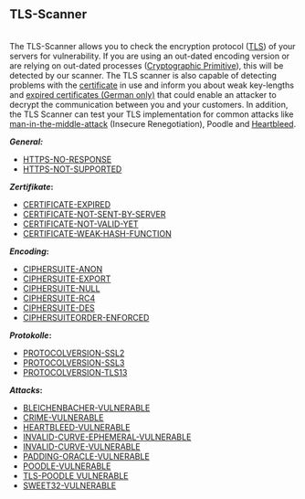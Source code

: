 
<br>

== TLS-Scanner ==
<br>

The TLS-Scanner allows you to check the encryption protocol ([https://en.wikipedia.org/wiki/Transport_Layer_Security TLS]) of your servers for vulnerability. If you are using an out-dated encoding version or are relying on out-dated processes ([https://en.wikipedia.org/wiki/Cryptographic_primitive Cryptographic Primitive]), this will be detected by our scanner. The TLS scanner is also capable of detecting problems with the [[Certificate|certificate]] in use and inform you about weak key-lengths and [[Zertifikate#Was_tun.2C_wenn_ein_SSL-Zertifikat_abgelaufen_ist.3F|expired certificates (German only)]] that could enable an attacker to decrypt the communication between you and your customers. In addition, the TLS Scanner can test your TLS implementation for common attacks like [https://en.wikipedia.org/wiki/Man-in-the-middle_attack man-in-the-middle-attack] (Insecure Renegotiation), Poodle and [[Heartbleed-Vulnerability/EN/Background|Heartbleed]].

'''''General:'''''
*[[Response-Time-Exceeded/EN | HTTPS-NO-RESPONSE]]<br>
*[[No-TLS-Support/EN|HTTPS-NOT-SUPPORTED]]
'''''Zertifikate'':'''
*[[Certificate-Expired/EN|CERTIFICATE-EXPIRED]]<br>
*[[Certificate-Not-Sent/EN|CERTIFICATE-NOT-SENT-BY-SERVER]]<br>
*[[Certificate-Not-Valid/EN|CERTIFICATE-NOT-VALID-YET]]<br>
*[[Weak-Encryption/EN|CERTIFICATE-WEAK-HASH-FUNCTION]]
'''''Encoding'':'''
*[[Key-Exchange-Method/EN|CIPHERSUITE-ANON]]<br>
*[[Weakened-Encryption-Protocol/EN|CIPHERSUITE-EXPORT]]<br>
*[[Unencrypted-Communication/EN|CIPHERSUITE-NULL]]<br>
*[https://en.wikipedia.org/wiki/RC4 CIPHERSUITE-RC4]<br>
*[[Weak-DES-Encryption-Protocol/EN|CIPHERSUITE-DES]]<br>
*[[Encryption-Method-Client/EN|CIPHERSUITEORDER-ENFORCED]]
'''''Protokolle'':'''
*[[Outdated-Protocol-Version-SSL2/EN|PROTOCOLVERSION-SSL2]]<br>
*[[Outdated-Protocol-Version-SSL3/EN|PROTOCOLVERSION-SSL3]]<br>
*[https://en.wikipedia.org/wiki/Transport_Layer_Security PROTOCOLVERSION-TLS13]<br>
'''''Attacks'':'''
*[[Bleichenbacher-Vulnerability/EN|BLEICHENBACHER-VULNERABLE]]<br>
*[[CRIME-Vulnerability/EN|CRIME-VULNERABLE]]<br>
*[[Heartbleed-Vulnerability/EN|HEARTBLEED-VULNERABLE]]<br>
*[[Invalid-Curve-Ephemeral-Vulnerability/EN|INVALID-CURVE-EPHEMERAL-VULNERABLE]]<br>
*[[Invalid-Curve-Vulnerability/EN|INVALID-CURVE-VULNERABLE]]<br>
*[[Padding-Oracle-Vulnerability/EN|PADDING-ORACLE-VULNERABLE]]<br>
*[[POODLE-Vulnerability/EN|POODLE-VULNERABLE]]<br>
*[[TLS-POODLE-Vulnerability/EN|TLS-POODLE VULNERABLE]]<br>
*[[Sweet32-Vulnerability/EN|SWEET32-VULNERABLE]]<br>
